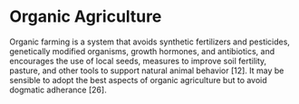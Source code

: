 # Organic Agriculture

Organic farming is a system that avoids synthetic fertilizers and pesticides, genetically modified organisms, growth hormones, and antibiotics, and encourages the use of local seeds, measures to improve soil fertility, pasture, and other tools to support natural animal behavior [12]. It may be sensible to adopt the best aspects of organic agriculture but to avoid dogmatic adherance [26].